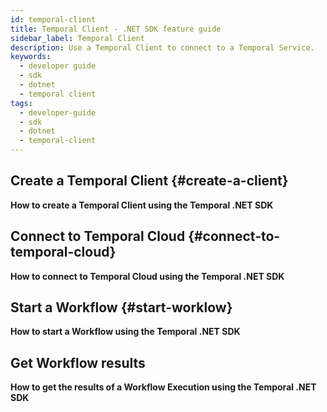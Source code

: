 ```yaml
---
id: temporal-client
title: Temporal Client - .NET SDK feature guide
sidebar_label: Temporal Client
description: Use a Temporal Client to connect to a Temporal Service.
keywords:
  - developer guide
  - sdk
  - dotnet
  - temporal client
tags:
  - developer-guide
  - sdk
  - dotnet
  - temporal-client
---
```


## Create a Temporal Client {#create-a-client}

**How to create a Temporal Client using the Temporal .NET SDK**

<!-- CONTENT-->

## Connect to Temporal Cloud {#connect-to-temporal-cloud}

**How to connect to Temporal Cloud using the Temporal .NET SDK**

<!-- CONTENT-->

## Start a Workflow {#start-worklow}

**How to start a Workflow using the Temporal .NET SDK**

<!-- CONTENT-->
<!-- Call out setting Task Queue and Workflow Id-->

## Get Workflow results

**How to get the results of a Workflow Execution using the Temporal .NET SDK**

<!-- CONTENT-->
